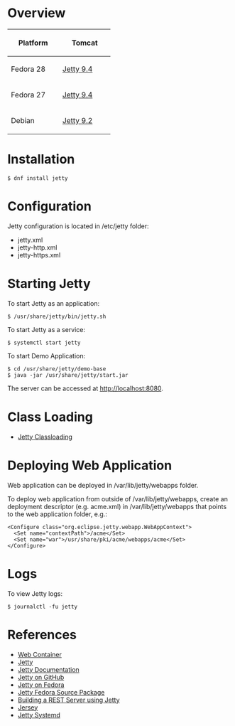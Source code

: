 = Overview =

{| border="1" style="border-collapse: collapse;"
! width="100" | Platform
! width="100" | Tomcat
|-
| Fedora 28
| [https://koji.fedoraproject.org/koji/packageinfo?packageID=4951 Jetty 9.4]
|-
| Fedora 27
| [https://koji.fedoraproject.org/koji/packageinfo?packageID=4951 Jetty 9.4]
|-
| Debian
| [https://packages.debian.org/sid/jetty9 Jetty 9.2]
|}

= Installation =

 $ dnf install jetty

= Configuration =

Jetty configuration is located in /etc/jetty folder:

* jetty.xml
* jetty-http.xml
* jetty-https.xml

= Starting Jetty =

To start Jetty as an application:

 $ /usr/share/jetty/bin/jetty.sh

To start Jetty as a service:

 $ systemctl start jetty

To start Demo Application:

 $ cd /usr/share/jetty/demo-base
 $ java -jar /usr/share/jetty/start.jar

The server can be accessed at http://localhost:8080.

= Class Loading =

* [https://www.eclipse.org/jetty/documentation/9.4.x/jetty-classloading.html Jetty Classloading]

= Deploying Web Application =

Web application can be deployed in /var/lib/jetty/webapps folder.

To deploy web application from outside of /var/lib/jetty/webapps,
create an deployment descriptor (e.g. acme.xml) in /var/lib/jetty/webapps
that points to the web application folder, e.g.:

<pre>
<Configure class="org.eclipse.jetty.webapp.WebAppContext">
  <Set name="contextPath">/acme</Set>
  <Set name="war">/usr/share/pki/acme/webapps/acme</Set>
</Configure>
</pre>

= Logs =

To view Jetty logs:

 $ journalctl -fu jetty

= References =

* [[Web Container]]
* [https://www.eclipse.org/jetty/ Jetty]
* [https://www.eclipse.org/jetty/documentation/current/ Jetty Documentation]
* [https://github.com/eclipse/jetty.project Jetty on GitHub]
* [https://apps.fedoraproject.org/packages/jetty Jetty on Fedora]
* [https://src.fedoraproject.org/rpms/jetty Jetty Fedora Source Package]
* [https://sangupta.com/tech/rest-server-with-jetty.html Building a REST Server using Jetty]
* [[Jersey]]
* [[Jetty Systemd]]